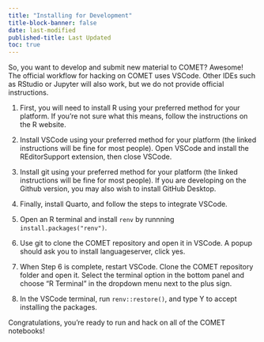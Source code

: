 ```yaml
---
title: "Installing for Development"
title-block-banner: false
date: last-modified
published-title: Last Updated
toc: true
---
```


So, you want to develop and submit new material to COMET? Awesome! The official workflow for hacking on COMET uses VSCode. Other IDEs such as RStudio or Jupyter will also work, but we do not provide official instructions.

1.  First, you will need to install R using your preferred method for your platform. If you’re not sure what this means, follow the instructions on the R website.

2.  Install VSCode using your preferred method for your platform (the linked instructions will be fine for most people). Open VSCode and install the REditorSupport extension, then close VSCode.

3.  Install git using your preferred method for your platform (the linked instructions will be fine for most people). If you are developing on the Github version, you may also wish to install GitHub Desktop.

4.  Finally, install Quarto, and follow the steps to integrate VSCode.

5.  Open an R terminal and install `renv` by runnning `install.packages("renv")`.

6.  Use git to clone the COMET repository and open it in VSCode. A popup should ask you to install languageserver, click yes.

7.  When Step 6 is complete, restart VSCode. Clone the COMET repository folder and open it. Select the terminal option in the bottom panel and choose “R Terminal” in the dropdown menu next to the plus sign.

8.  In the VSCode terminal, run `renv::restore()`, and type Y to accept installing the packages.

Congratulations, you’re ready to run and hack on all of the COMET notebooks!